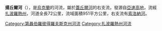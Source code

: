 {{Unreferenced|time=2015-09-22T01:32:18+00:00}}
'''揚丘爾河'''（{{lang-uk|Янчул}}），是[[烏克蘭|烏克蘭]]的河流，屬於[[蓋丘爾河|蓋丘爾河]]的右支流，發源自[[亞速高地|亞速高地]]，流經[[扎波羅熱州|扎波羅熱州]]，河道全長72公里，流域面積951平方公里，右支流有[[索洛納河|索洛納河]]。

{{DEFAULTSORT:Янчул}}
[[Category:第聶伯羅彼得羅夫斯克州河流|Category:第聶伯羅彼得羅夫斯克州河流]]
[[Category:扎波羅熱州河流|Category:扎波羅熱州河流]]


{{Ukraine-river-stub}}